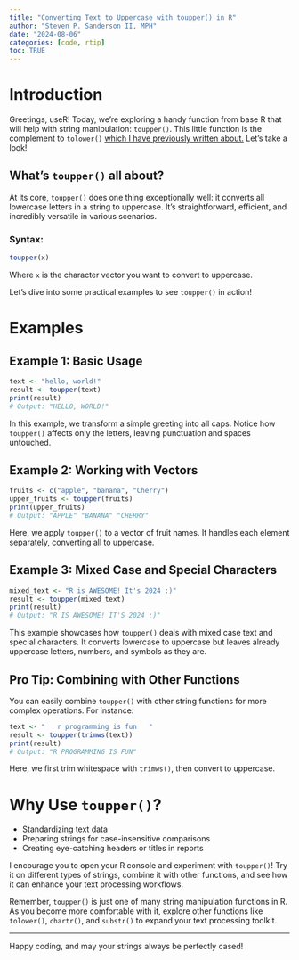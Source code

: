 ```yaml
---
title: "Converting Text to Uppercase with toupper() in R"
author: "Steven P. Sanderson II, MPH"
date: "2024-08-06"
categories: [code, rtip]
toc: TRUE
---
```


# Introduction

Greetings, useR! Today, we're exploring a handy function from base R that will help with string manipulation: `toupper()`. This little function is the complement to `tolower()` [which I have previously written about.](https://www.spsanderson.com/steveondata/posts/2024-07-30/) Let's take a look!

## What's `toupper()` all about?

At its core, `toupper()` does one thing exceptionally well: it converts all lowercase letters in a string to uppercase. It's straightforward, efficient, and incredibly versatile in various scenarios.

### Syntax:
```R
toupper(x)
```
Where `x` is the character vector you want to convert to uppercase.

Let's dive into some practical examples to see `toupper()` in action!

# Examples

## Example 1: Basic Usage

```r
text <- "hello, world!"
result <- toupper(text)
print(result)
# Output: "HELLO, WORLD!"
```

In this example, we transform a simple greeting into all caps. Notice how `toupper()` affects only the letters, leaving punctuation and spaces untouched.

## Example 2: Working with Vectors

```r
fruits <- c("apple", "banana", "Cherry")
upper_fruits <- toupper(fruits)
print(upper_fruits)
# Output: "APPLE" "BANANA" "CHERRY"
```

Here, we apply `toupper()` to a vector of fruit names. It handles each element separately, converting all to uppercase.

## Example 3: Mixed Case and Special Characters

```r
mixed_text <- "R is AWESOME! It's 2024 :)"
result <- toupper(mixed_text)
print(result)
# Output: "R IS AWESOME! IT'S 2024 :)"
```

This example showcases how `toupper()` deals with mixed case text and special characters. It converts lowercase to uppercase but leaves already uppercase letters, numbers, and symbols as they are.

## Pro Tip: Combining with Other Functions
You can easily combine `toupper()` with other string functions for more complex operations. For instance:

```r
text <- "   r programming is fun   "
result <- toupper(trimws(text))
print(result)
# Output: "R PROGRAMMING IS FUN"
```
Here, we first trim whitespace with `trimws()`, then convert to uppercase.

# Why Use `toupper()`?

-   Standardizing text data
-   Preparing strings for case-insensitive comparisons
-   Creating eye-catching headers or titles in reports

I encourage you to open your R console and experiment with `toupper()`! Try it on different types of strings, combine it with other functions, and see how it can enhance your text processing workflows.

Remember, `toupper()` is just one of many string manipulation functions in R. As you become more comfortable with it, explore other functions like `tolower()`, `chartr()`, and `substr()` to expand your text processing toolkit.

---

Happy coding, and may your strings always be perfectly cased!

```{=html}
<script src="https://giscus.app/client.js"
        data-repo="spsanderson/steveondata"
        data-repo-id="R_kgDOIIxnLw"
        data-category="Comments"
        data-category-id="DIC_kwDOIIxnL84ChTk8"
        data-mapping="url"
        data-strict="0"
        data-reactions-enabled="1"
        data-emit-metadata="0"
        data-input-position="top"
        data-theme="dark"
        data-lang="en"
        data-loading="lazy"
        crossorigin="anonymous"
        async>
</script>
```
